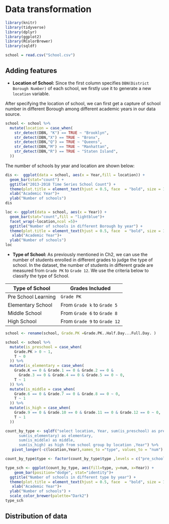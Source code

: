 # Data transformation

```r
library(knitr)
library(tidyverse)
library(dplyr)
library(ggplot2)
library(RColorBrewer)
library(sqldf)
```

```r
school = read.csv("School.csv")
```

## Adding features

- **Location of School:** Since the first column specifies `DBN(District Borough Number)` of each school, we firstly use it to generate a new `location` variable.

After specifying the location of school, we can first get a capture of school number in different Borough among different academic years in our data source.
```r
school <- school %>% 
  mutate(location = case_when(
    str_detect(DBN, "K") == TRUE ~ "Brooklyn",
    str_detect(DBN,"X") == TRUE ~ "Bronx",
    str_detect(DBN,"Q") == TRUE ~ "Queens",
    str_detect(DBN,"M") == TRUE ~ "Manhattan",
    str_detect(DBN,"R") == TRUE ~ "Staten Island",
  ))
```
The number of schools by year and location are shown below: 
```r
dis <-  ggplot(data = school, aes(x = Year,fill = location)) + 
  geom_bar(stat="count") +
  ggtitle("2013-2018 Time Series School Count") +
  theme(plot.title = element_text(hjust = 0.5, face  = "bold", size = 14)) + 
  xlab("Academic Year")+
  ylab("Number of schools") 
dis
```

```r
loc <- ggplot(data = school, aes(x = Year)) + 
  geom_bar(stat="count",fill = "lightblue")+
  facet_wrap(~location,ncol =5)+
  ggtitle("Number of schools in different Borough by year") + 
  theme(plot.title = element_text(hjust = 0.5, face  = "bold", size = 14), axis.text.x = element_text(angle = 30, vjust = 0.5))+
   xlab("Academic Year")+
  ylab("Number of schools")
loc
```

- **Type of School:** As previously mentioned in Ch2, we can use the number of students enrolled in different grades to judge the type of school. In the dataset, the number of students in different grade are measured from `Grade PK` to `Grade 12`. We use the criteria below to classify the type of School.

| Type of School | Grades Included |
|----------------|-----------------|
| Pre School Learning | `Grade PK` |
| Elementary School | From `Grade k` to `Grade 5` |
| Middle School | From `Grade 6` to `Grade 8` |
| High School | From `Grade 9` to `Grade 12` |

```r
school <- rename(school, Grade.PK =Grade.PK..Half.Day...Full.Day. )
```

```r
school <- school %>% 
  mutate(is_preschool = case_when(
    Grade.PK > 0 ~ 1,
    T ~ 0
  )) %>% 
  mutate(is_elementary = case_when(
    Grade.K == 0 & Grade.1 == 0 & Grade.2 == 0 &
      Grade.3 == 0 & Grade.4 == 0 & Grade.5 == 0 ~ 0,
    T ~ 1
  )) %>% 
  mutate(is_middle = case_when(
    Grade.6 == 0 & Grade.7 == 0 & Grade.8 == 0 ~ 0,
    T ~ 1
  )) %>% 
  mutate(is_high = case_when(
    Grade.9 == 0 & Grade.10 == 0 & Grade.11 == 0 & Grade.12 == 0 ~ 0,
    T ~ 1
  ))
```

```r
count_by_type <- sqldf("select location, Year, sum(is_preschool) as pre_school,
      sum(is_elementary) as elementary,
      sum(is_middle) as middle,
      sum(is_high) as high from school group by location ,Year") %>% 
   pivot_longer(-c(location,Year),names_to ="type", values_to = "num")

```

```r
count_by_type$type <- factor(count_by_type$type ,levels = c("pre_school", "elementary", "middle", "high"))

type_sch <- ggplot(count_by_type, aes(fill=type, y=num, x=Year)) + 
    geom_bar(position="dodge", stat="identity")+
  ggtitle("Number of schools in different type by year") + 
  theme(plot.title = element_text(hjust = 0.5, face  = "bold", size = 14))+
   xlab("Academic Year")+
  ylab("Number of schools") +
  scale_color_brewer(palette="Dark2")
type_sch
```


## Distribution of data

